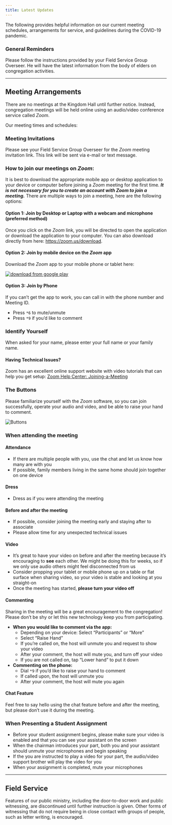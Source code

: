 ```yaml
---
title: Latest Updates
---
```


The following provides helpful information on our current meeting schedules, arrangements for service, and guidelines during the COVID-19 pandemic.

### General Reminders

Please follow the instructions provided by your Field Service Group Overseer. He will have the latest information from the body of elders on congregation activities.

------

## Meeting Arrangements

There are no meetings at the Kingdom Hall until further notice. Instead, congregation meetings will be held online using an audio/video conference service called *Zoom*.


<div className="p-4 bg-gray-200 rounded sm:-mx-8">
  <div className="text-center font-semibold text-lg mt-2">
    Our meeting times and schedules:
  </div>
  <div className="items-center mt-2 md:flex md:justify-evenly">
    <ZoomMeeting day={"Sunday"} time={"10:00 AM"} />
    <ZoomMeeting day={"Tuesday"} time={"7:00 PM"} downloadLink={CLM_Schedule} downloadLabel="Schedule" />
  </div>
</div>

### Meeting Invitations

Please see your Field Service Group Overseer for the *Zoom* meeting invitation link. This link will be sent via e-mail or text message.

### How to join our meetings on *Zoom*:

It is best to download the appropriate mobile app or desktop application to your device or computer before joining a *Zoom* meeting for the first time. ***It is not necessary for you to create an account with Zoom to join a meeting.*** There are multiple ways to join a meeting, here are the following options:

#### Option 1: Join by Desktop or Laptop with a webcam and microphone (preferred method)

Once you click on the *Zoom* link, you will be directed to open the application or download the application to your computer. You can also download directly from here: https://zoom.us/download.

#### Option 2: Join by mobile device on the *Zoom* app

Download the *Zoom* app to your mobile phone or tablet here:

<div className="sm:flex">
  <a
    className="block m-2"
    target="_blank"
    rel="noopener noreferrer"
    href="https://apps.apple.com/us/app/zoom-cloud-meetings/id546505307?mt=8"
    style={{
      display: 'inline-block',
      overflow: 'hidden',
      background: 'url(https://linkmaker.itunes.apple.com/en-us/badge-lrg.svg?releaseDate=2012-08-15&kind=iossoftware&bubble=apple_music) no-repeat',
      width: '135px',
      height: '40px',
    }}
  ></a>
  <a
    target="_blank"
    rel="noopener noreferrer"
    className="block m-2"
    href="https://play.google.com/store/apps/details?id=us.zoom.videomeetings&hl=en_US"
    style={{ width: '135px' }}
  >
    <img src={googlebadge} alt="download from google play" />
  </a>
</div>

#### Option 3: Join by Phone

If you can’t get the app to work, you can call in with the phone number and Meeting ID.

- Press `*6` to mute/unmute
- Press `*9` if you’d like to comment

### Identify Yourself

When asked for your name, please enter your full name or your family name.

<div className="p-8 border-2 border-orange-300 bg-orange-100 rounded sm:-mx-8">
  <div>
    <h4 className="-mt-2">
      Having Technical Issues?
    </h4>
    <p>
      Zoom has an excellent online support website with video tutorials that can help you get setup: <a href="https://support.zoom.us/hc/en-us/articles/201362193-Joining-a-Meeting">Zoom Help Center: Joining-a-Meeting</a>
    </p>
  </div>
</div>

### The Buttons

Please familiarize yourself with the *Zoom* software, so you can join successfully, operate your audio and video, and be able to raise your hand to comment.

<img src={zoombuttons} alt="Buttons" />

### When attending the meeting

#### Attendance

- If there are multiple people with you, use the chat and let us know how many are with you
- If possible, family members living in the same home should join together on one device

#### Dress

- Dress as if you were attending the meeting

#### Before and after the meeting

- If possible, consider joining the meeting early and staying after to associate
- Please allow time for any unexpected technical issues

#### Video

- It’s great to have your video on before and after the meeting because it’s encouraging to **see** each other. We might be doing this for weeks, so if we only use audio others might feel disconnected from us
- Consider propping your tablet or mobile phone up on a table or flat surface when sharing video, so your video is stable and looking at you straight-on
- Once the meeting has started, **please turn your video off**

#### Commenting

Sharing in the meeting will be a great encouragement to the congregation! Please don’t be shy or let this new technology keep you from participating.

- **When you would like to comment via the app:**
  - Depending on your device: Select “Participants” or “More”
  - Select “Raise Hand”
  - If you’re called on, the host will unmute you and request to show your video
  - After your comment, the host will mute you, and turn off your video
  - If you are not called on, tap “Lower hand” to put it down
- **Commenting on the phone:**
  - Dial `*9` if you’d like to raise your hand to comment
  - If called upon, the host will unmute you
  - After your comment, the host will mute you again

#### Chat Feature

Feel free to say hello using the chat feature before and after the meeting, but please don’t use it during the meeting.

### When Presenting a Student Assignment

- Before your student assignment begins, please make sure your video is enabled and that you can see your assistant on the screen
- When the chairman introduces your part, both you and your assistant should unmute your microphones and begin speaking
- If the you are instructed to play a video for your part, the audio/video support brother will play the video for you
- When your assignment is completed, mute your microphones

----------

## Field Service

Features of our public ministry, including the door-to-door work and public witnessing, are discontinued until further instruction is given. Other forms of witnessing that do not require being in close contact with groups of people, such as letter writing, is encouraged.

